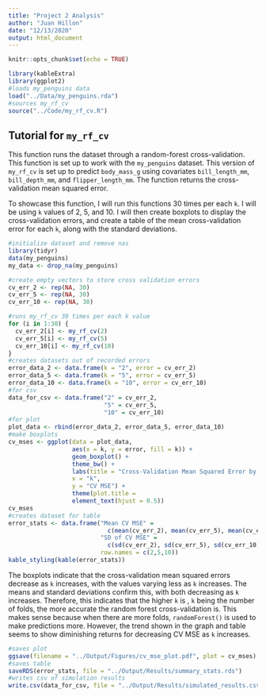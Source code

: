 ```yaml
---
title: "Project 2 Analysis"
author: "Juan Hillon"
date: "12/13/2020"
output: html_document
---
```


```r
knitr::opts_chunk$set(echo = TRUE)
```

```r
library(kableExtra)
library(ggplot2)
#loads my_penguins data
load("../Data/my_penguins.rda")
#sources my_rf_cv
source("../Code/my_rf_cv.R")
```
## Tutorial for `my_rf_cv`
This function runs the dataset through a random-forest cross-validation. This function is set up to work with the `my_penguins` dataset. This version of `my_rf_cv` is set up to predict `body_mass_g` using covariates `bill_length_mm`, `bill_depth_mm`, and `flipper_length_mm`. The function returns the cross-validation mean squared error.

To showcase this function, I will run this functions 30 times per each `k`. I will be using `k` values of 2, 5, and 10. I will then create boxplots to display the cross-validation errors, and create a table of the mean cross-validation error for each `k`, along with the standard deviations.  
```r
#initialize dataset and remove nas
library(tidyr)
data(my_penguins) 
my_data <- drop_na(my_penguins)

#create empty vectors to store cross validation errors
cv_err_2 <- rep(NA, 30)
cv_err_5 <- rep(NA, 30)
cv_err_10 <- rep(NA, 30)

#runs my_rf_cv 30 times per each k value
for (i in 1:30) {
  cv_err_2[i] <- my_rf_cv(2)
  cv_err_5[i] <- my_rf_cv(5)
  cv_err_10[i] <- my_rf_cv(10)
}
#creates datasets out of recorded errors
error_data_2 <- data.frame(k = "2", error = cv_err_2)
error_data_5 <- data.frame(k = "5", error = cv_err_5)
error_data_10 <- data.frame(k = "10", error = cv_err_10)
#for csv
data_for_csv <- data.frame("2" = cv_err_2,
                           "5" = cv_err_5,
                           "10" = cv_err_10)
#for plot
plot_data <- rbind(error_data_2, error_data_5, error_data_10)
#make boxplots
cv_mses <- ggplot(data = plot_data, 
                  aes(x = k, y = error, fill = k)) +
                  geom_boxplot() +
                  theme_bw() +
                  labs(title = "Cross-Validation Mean Squared Error by k value", 
                  x = "k", 
                  y = "CV MSE") +
                  theme(plot.title =
                  element_text(hjust = 0.5))
cv_mses
#creates dataset for table
error_stats <- data.frame("Mean CV MSE" =
                            c(mean(cv_err_2), mean(cv_err_5), mean(cv_err_10)),
                          "SD of CV MSE" = 
                            c(sd(cv_err_2), sd(cv_err_5), sd(cv_err_10)),
                          row.names = c(2,5,10))
kable_styling(kable(error_stats))
```
The boxplots indicate that the cross-validation mean squared errors decrease as `k` increases, with the values varying less as `k` increases. The means and standard deviations confirm this, with both decreasing as `k` increases. Therefore, this indicates that the higher `k` is , `k` being the number of folds, the more accurate the random forest cross-validation is. This makes sense because when there are more folds, `randomForest()` is used to make predictions more. However, the trend shown in the graph and table seems to show diminishing returns for decreasing CV MSE as `k` increases.

```r
#saves plot
ggsave(filename = "../Output/Figures/cv_mse_plot.pdf", plot = cv_mses)
#saves table
saveRDS(error_stats, file = "../Output/Results/summary_stats.rds")
#writes csv of simulation results
write.csv(data_for_csv, file = "../Output/Results/simulated_results.csv")
```